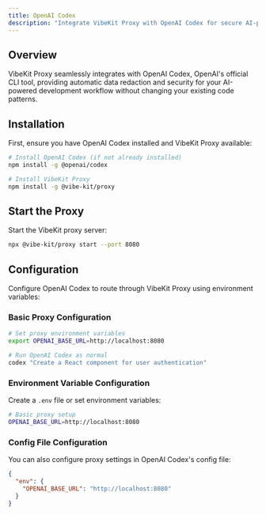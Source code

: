 ```yaml
---
title: OpenAI Codex
description: "Integrate VibeKit Proxy with OpenAI Codex for secure AI-powered development"
---
```


## Overview

VibeKit Proxy seamlessly integrates with OpenAI Codex, OpenAI's official CLI tool, providing automatic data redaction and security for your AI-powered development workflow without changing your existing code patterns.

## Installation

First, ensure you have OpenAI Codex installed and VibeKit Proxy available:

```bash
# Install OpenAI Codex (if not already installed)
npm install -g @openai/codex

# Install VibeKit Proxy
npm install -g @vibe-kit/proxy
```

## Start the Proxy

Start the VibeKit proxy server:

```bash
npx @vibe-kit/proxy start --port 8080
```

## Configuration

Configure OpenAI Codex to route through VibeKit Proxy using environment variables:

### Basic Proxy Configuration

```bash
# Set proxy environment variables
export OPENAI_BASE_URL=http://localhost:8080

# Run OpenAI Codex as normal
codex "Create a React component for user authentication"
```

### Environment Variable Configuration

Create a `.env` file or set environment variables:

```bash
# Basic proxy setup
OPENAI_BASE_URL=http://localhost:8080
```

### Config File Configuration

You can also configure proxy settings in OpenAI Codex's config file:

```json
{
  "env": {
    "OPENAI_BASE_URL": "http://localhost:8080"
  }
}
```